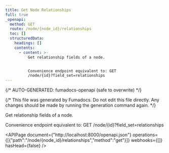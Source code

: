 ```yaml
---
title: Get Node Relationships
full: true
_openapi:
  method: GET
  route: /node/{node_id}/relationships
  toc: []
  structuredData:
    headings: []
    contents:
      - content: >-
          Get relationship fields of a node.


          Convenience endpoint equivalent to: GET
          /node/{id}?field_set=relationships
---
```


{/* AUTO-GENERATED: fumadocs-openapi (safe to overwrite) */}


{/* This file was generated by Fumadocs. Do not edit this file directly. Any changes should be made by running the generation command again. */}

Get relationship fields of a node.

Convenience endpoint equivalent to: GET /node/{id}?field_set=relationships

<APIPage document={"http://localhost:8000/openapi.json"} operations={[{"path":"/node/{node_id}/relationships","method":"get"}]} webhooks={[]} hasHead={false} />